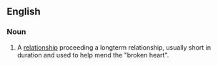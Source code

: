 ==English==

===Noun===
{{en-noun}}

# {{lb|en|idiomatic}} A [[relationship]] proceeding a longterm relationship, usually short in duration and used to help mend the "broken heart".